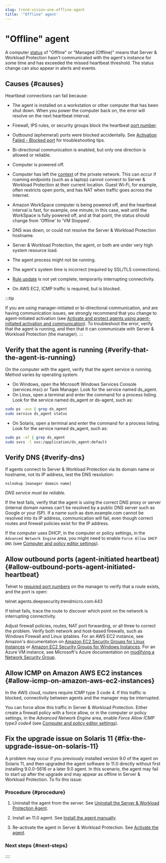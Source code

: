 ```yaml
---
slug: trend-vision-one-offline-agent
title: '"Offline" agent'
---
```

# "Offline" agent

A computer [status](computer-agent-statuses.mdx) of "Offline" or "Managed (Offline)" means that Server & Workload Protection hasn't communicated with the agent's instance for some time and has exceeded the missed heartbeat threshold. The status change can also appear in alerts and events.

## Causes {#causes}

Heartbeat connections can fail because:

- The agent is installed on a workstation or other computer that has been shut down. When you power the computer back on, the error will resolve on the next heartbeat interval.

- Firewall, IPS rules, or security groups block the heartbeat [port number](swp-port-numbers.mdx).

- Outbound (ephemeral) ports were blocked accidentally. See [Activation Failed - Blocked port](error-activation-failed.mdx) for troubleshooting tips.

- Bi-directional communication is enabled, but only one direction is allowed or reliable.

- Computer is powered off.

- Computer has left the [context](define-contexts-for-use-policies.mdx) of the private network. This can occur if roaming endpoints (such as a laptop) cannot connect to Server & Workload Protection at their current location. Guest Wi-Fi, for example, often restricts open ports, and has NAT when traffic goes across the Internet.

- Amazon WorkSpace computer is being powered off, and the heartbeat interval is fast, for example, one minute; in this case, wait until the WorkSpace is fully powered off, and at that point, the status should change from 'Offline' to 'VM Stopped'.

- DNS was down, or could not resolve the Server & Workload Protection hostname.

- Server & Workload Protection, the agent, or both are under very high system resource load.

- The agent process might not be running.

- The agent's system time is incorrect (required by SSL/TLS connections).

- [Rule update](system-events.mdx) is not yet complete, temporarily interrupting connectivity.

- On AWS EC2, ICMP traffic is required, but is blocked.

:::tip

If you are using manager-initiated or bi-directional communication, and are having communication issues, we strongly recommend that you change to agent-initiated activation (see [Activate and protect agents using agent-initiated activation and communication](agent-initiated-activation.mdx)). To troubleshoot the error, verify that the agent is running, and then that it can communicate with Server & Workload Protection (the manager).
:::

## Verify that the agent is running {#verify-that-the-agent-is-running}

On the computer with the agent, verify that the agent service is running. Method varies by operating system.

- On Windows, open the Microsoft Windows Services Console (services.msc) or Task Manager. Look for the service named ds_agent.
- On Linux, open a terminal and enter the command for a process listing. Look for the service named ds_agent or ds-agent, such as:

```bash
sudo ps -aux | grep ds_agent
sudo service ds_agent status
```

- On Solaris, open a terminal and enter the command for a process listing. Look for the service named ds_agent, such as:

```bash
sudo ps -ef | grep ds_agent
sudo svcs -l svc:/application/ds_agent:default
```

## Verify DNS {#verify-dns}

If agents connect to Server & Workload Protection via its domain name or hostname, not its IP address, test the DNS resolution:

`nslookup [manager domain name]`

*DNS service must be reliable.*

If the test fails, verify that the agent is using the correct DNS proxy or server (internal domain names can't be resolved by a public DNS server such as Google or your ISP). If a name such as dsm.example.com cannot be resolved into its IP address, communication will fail, even though correct routes and firewall policies exist for the IP address.

If the computer uses DHCP, in the computer or policy settings, in the `Advanced Network Engine` area, you might need to enable `Force Allow DHCP DNS` (see [Computer and policy editor settings](network-engine-settings.mdx)).

## Allow outbound ports (agent-initiated heartbeat) {#allow-outbound-ports-agent-initiated-heartbeat}

Telnet to [required port numbers](swp-port-numbers.mdx) on the manager to verify that a route exists, and the port is open:

telnet agents.deepsecurity.trendmicro.com:443

If telnet fails, trace the route to discover which point on the network is interrupting connectivity.

Adjust firewall policies, routes, NAT port forwarding, or all three to correct the problem. Verify both network and host-based firewalls, such as Windows Firewall and Linux iptables. For an AWS EC2 instance, see Amazon's documentation on [Amazon EC2 Security Groups for Linux Instances](https://docs.aws.amazon.com/AWSEC2/latest/UserGuide/ec2-security-groups.mdx) or [Amazon EC2 Security Groups for Windows Instances](https://docs.aws.amazon.com/AWSEC2/latest/WindowsGuide/ec2-security-groups.mdx). For an Azure VM instance, see Microsoft's Azure documentation on [modifying a Network Security Group](https://docs.microsoft.com/en-us/azure/virtual-network/virtual-network-vnet-plan-design-arm).

## Allow ICMP on Amazon AWS EC2 instances {#allow-icmp-on-amazon-aws-ec2-instances}

In the AWS cloud, routers require ICMP type 3 code 4. If this traffic is blocked, connectivity between agents and the manager may be interrupted.

You can force allow this traffic in Server & Workload Protection. Either create a firewall policy with a force allow, or in the computer or policy settings, in the *Advanced Network Engine* area, enable *Force Allow ICMP type3 code4* (see [Computer and policy editor settings](network-engine-settings.mdx)).

## Fix the upgrade issue on Solaris 11 {#fix-the-upgrade-issue-on-solaris-11}

A problem may occur if you previously installed version 9.0 of the agent on Solaris 11, and then upgraded the agent software to 11.0 directly without first installing 9.0.0-5616 or a later 9.0 agent. In this scenario, the agent may fail to start up after the upgrade and may appear as offline in Server & Workload Protection. To fix this issue:

### Procedure {#procedure}

1.  Uninstall the agent from the server. See [Uninstall the Server & Workload Protection Agent](uninstall-swp-agent.mdx).

2.  Install an 11.0 agent. See [Install the agent manually](install-agent.mdx).

3.  Re-activate the agent in Server & Workload Protection. See [Activate the agent](activate-agent.mdx).

### Next steps {#next-steps}
::::
